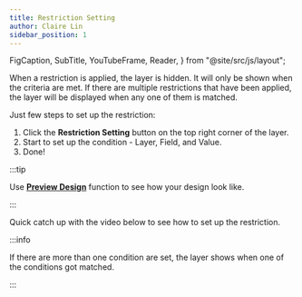 ```yaml
---
title: Restriction Setting
author: Claire Lin
sidebar_position: 1
---
```


  FigCaption,
  SubTitle,
  YouTubeFrame,
  Reader,
} from "@site/src/js/layout";

<Reader text="Designer" />

When a restriction is applied, the layer is hidden. It will only be shown when the criteria are met. If there are multiple restrictions that have been applied, the layer will be displayed when any one of them is matched.

Just few steps to set up the restriction:

1. Click the **Restriction Setting** <FontAwesomeIcon icon={faCogs} /> button on the top right corner of the layer.
2. Start to set up the condition - Layer, Field, and Value.
3. Done!

:::tip

Use [**Preview Design**](../../template-features/preview-design.mdx) function to see how your design look like.

:::

Quick catch up with the video below to see how to set up the restriction.

<YouTubeFrame
  src="https://www.youtube-nocookie.com/embed/VuEFAd8HzzU"
  title="Designer: Layer Restriction Setting."
/>

<FigCaption text="Designer: Layer Restriction Setting." />

:::info

If there are more than one condition are set, the layer shows when one of the conditions got matched.

:::
